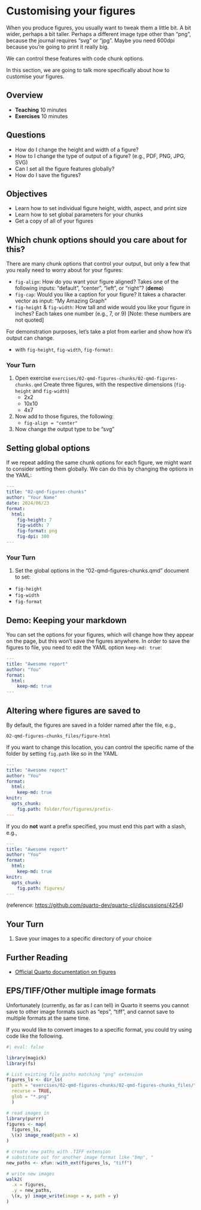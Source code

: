 # Customising your figures

When you produce figures, you usually want to tweak them a little bit. A bit wider, perhaps a bit taller. Perhaps a different image type other than "png", because the journal requires "svg" or "jpg". Maybe you need 600dpi because you're going to print it really big. 

We can control these features with code chunk options. 

In this section, we are going to talk more specifically about how to customise your figures.

## Overview

* **Teaching** 10 minutes
* **Exercises** 10 minutes

## Questions

* How do I change the height and width of a figure?
* How to I change the type of output of a figure? (e.g., PDF, PNG, JPG, SVG)
* Can I set all the figure features globally?
* How do I save the figures?

## Objectives

* Learn how to set individual figure height, width, aspect, and print size
* Learn how to set global parameters for your chunks
* Get a copy of all of your figures

## Which chunk options should you care about for this?

There are many chunk options that control your output, but only a few that you really need to worry about for your figures:

- `fig-align`: How do you want your figure aligned? Takes one of the following inputs: "default", "center", "left", or "right"? (**demo**)
- `fig-cap`: Would you like a caption for your figure? It takes a character vector as input: "My Amazing Graph"
- `fig-height` & `fig-width`: How tall and wide would you like your figure in inches? Each takes one number (e.g., 7, or 9) [Note: these numbers are not quoted]


<!-- - `out.height` & `out.width`: The height and width of your plot in the final file. This can be handy if you like the current aspect ratio of your plot, but you want to shrink it by say 50% - which you would do with "50%". You can also include LaTeX output or HTML output. Say for example, ".8//linewidth" or "8cm" for LaTeX, or "300px" for HTML. 

These are no longer an option in Quarto
-->

For demonstration purposes, let's take a plot from earlier and show how it's output can change.

* with `fig-height`, `fig-width`, `fig-format: `


### Your Turn {.exercise}

1. Open exercise `exercises/02-qmd-figures-chunks/02-qmd-figures-chunks.qmd` Create three figures, with the respective dimensions (`fig-height` and `fig-width`)
    * 2x2
    * 10x10
    * 4x7
2. Now add to those figures, the following:
    * `fig-align = "center"`
3. Now change the output type to be "svg"

## Setting global options

If we repeat adding the same chunk options for each figure, we might want to consider setting them globally. We can do this by changing the options in the YAML:

```yaml
---
title: "02-qmd-figures-chunks"
author: "Your Name"
date: 2024/06/23
format: 
  html:
    fig-height: 7
    fig-width: 7
    fig-format: png
    fig-dpi: 300
---
```

### Your Turn {.exercise}

1. Set the global options in the "02-qmd-figures-chunks.qmd" document to set:
  * `fig-height`
  * `fig-width`
  * `fig-format`

## Demo: Keeping your markdown {.demo}

You can set the options for your figures, which will change how they appear on the page, but this won't save the figures anywhere. In order to save the figures to file, you need to edit the YAML option `keep-md: true`:

```YAML
---
title: "Awesome report"
author: "You"
format: 
  html:
    keep-md: true
---
```

## Altering where figures are saved to

By default, the figures are saved in a folder named after the file, e.g., 

`02-qmd-figures-chunks_files/figure-html`

If you want to change this location, you can control the specific name of the folder by setting `fig.path` like so in the YAML

```yaml
---
title: "Awesome report"
author: "You"
format: 
  html:
    keep-md: true
knitr:
  opts_chunk:
    fig.path: folder/for/figures/prefix-
---
```

If you do **not** want a prefix specified, you must end this part with a slash, e.g., 

```yaml
---
title: "Awesome report"
author: "You"
format: 
  html:
    keep-md: true
knitr:
  opts_chunk:
    fig.path: figures/
---
```

(reference: [https://github.com/quarto-dev/quarto-cli/discussions/4254](https://github.com/quarto-dev/quarto-cli/discussions/4254))

## Your Turn {.exercise}

1. Save your images to a specific directory of your choice

## Further Reading

- [Official Quarto documentation on figures](https://quarto.org/docs/computations/r.html#output-formats)

## EPS/TIFF/Other multiple image formats

Unfortunately (currently, as far as I can tell) in Quarto it seems you cannot save to other image formats such as "eps", "tiff", and cannot save to multiple formats at the same time.

If you would like to convert images to a specific format, you could try using code like the following.

```r
#| eval: false

library(magick)
library(fs)

# List existing file paths matching "png" extension
figures_ls <- dir_ls(
  path = "exercises/02-qmd-figures-chunks/02-qmd-figures-chunks_files/",
  recurse = TRUE,
  glob = "*.png"
  )

# read images in
library(purrr)
figures <- map(
  figures_ls,
  \(x) image_read(path = x)
)

# create new paths with .TIFF extension
# substitute out for another image format like "bmp", "
new_paths <- xfun::with_ext(figures_ls, "tiff")

# write new images
walk2(
  .x = figures,
  .y = new_paths,
  \(x, y) image_write(image = x, path = y)
)

```

